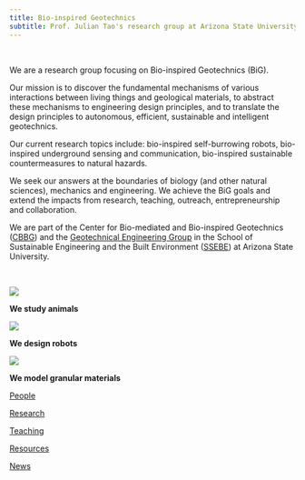 ```yaml
---
title: Bio-inspired Geotechnics 
subtitle: Prof. Julian Tao's research group at Arizona State University
---
```


<br>

We are a research group focusing on Bio-inspired Geotechnics (BiG).

Our mission is to discover the fundamental mechanisms of various interactions between living things and geological materials, to abstract these mechanisms to engineering design principles, and to translate the design principles to autonomous, efficient, sustainable and intelligent geotechnics.

Our current research topics include: bio-inspired self-burrowing robots, bio-inspired underground sensing and communication, bio-inspired sustainable countermeasures to natural hazards.

We seek our answers at the boundaries of biology (and other natural sciences), mechanics and engineering.
We achieve the BiG goals and extend the impacts from research, teaching, outreach, entrepreneurship and collaboration.

We are part of the Center for Bio-mediated and Bio-inspired Geotechnics ([CBBG](https://cbbg.engineering.asu.edu/)) and the [Geotechnical Engineering Group](https://geotechasu.github.io/soilrocks/) in the School of Sustainable Engineering and the Built Environment ([SSEBE](https://ssebe.engineering.asu.edu/)) at Arizona State University.

<br>

::: {.card-group .text-center}

::: {.card .border-light}
![](img/clams.png)

::: {.card-body}
**We study animals**
:::
:::

::: {.card .border-light}
![](img/softrobots.png)

::: {.card-body}
**We design robots** 
:::
:::

::: {.card .border-light}
![](img/photoelastics.png)

::: {.card-body}
**We model granular materials**
:::
:::

:::


::: {.card-group .text-center}

::: {.card .border-light}
[](./people.qmd){.bi .bi-people .huge}

::: {.card-body}
[People](./people.qmd){.btn .btn-primary}
:::
:::

::: {.card .border-light}
[](./research.qmd){.bi .bi-book-half .huge}

::: {.card-body}
[Research](./research.qmd){.btn .btn-primary}
:::
:::

::: {.card .border-light}
[](./teaching.qmd){.bi .bi-easel .huge}

::: {.card-body}
[Teaching](./teaching.qmd){.btn .btn-primary}
:::
:::

::: {.card .border-light}
[](./resources.qmd){.bi .bi-gear-wide-connected .huge}

::: {.card-body}
[Resources](./resources.qmd){.btn .btn-primary}
:::
:::

::: {.card .border-light}
[](./news.qmd){.bi .bi-newspaper .huge}

::: {.card-body}
[News](./news.qmd){.btn .btn-primary}
:::
:::

:::
